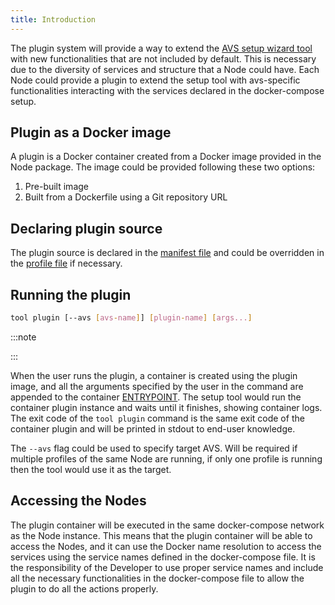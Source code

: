 ```yaml
---
title: Introduction
---
```


The plugin system will provide a way to extend the [AVS setup wizard tool](../wizard/intro) with new functionalities that are not included by default. This is necessary due to the diversity of services and structure that a Node could have. Each Node could provide a plugin to extend the setup tool with avs-specific functionalities interacting with the services declared in the docker-compose setup.

## Plugin as a Docker image

A plugin is a Docker container created from a Docker image provided in the Node package. The image could be provided following these two options:

1. Pre-built image
2. Built from a Dockerfile using a Git repository URL

## Declaring plugin source

The plugin source is declared in the [manifest file](/docs/packaging/manifest#plugin) and could be overridden in the [profile file](/docs/packaging/profiles#plugin_overrides) if necessary.

## Running the plugin

```bash
tool plugin [--avs [avs-name]] [plugin-name] [args...]
```

:::note

<NotCLIDisclaimer/>

:::

When the user runs the plugin, a container is created using the plugin image, and all the arguments specified by the user in the command are appended to the container [ENTRYPOINT](https://docs.docker.com/engine/reference/builder/#entrypoint). The setup tool would run the container plugin instance and waits until it finishes, showing container logs. The exit code of the `tool plugin` command is the same exit code of the container plugin and will be printed in stdout to end-user knowledge.

The `--avs` flag could be used to specify target AVS. Will be required if multiple profiles of the same Node are running, if only one profile is running then the tool would use it as the target.

## Accessing the Nodes

The plugin container will be executed in the same docker-compose network as the Node instance. This means that the plugin container will be able to access the Nodes, and it can use the Docker name resolution to access the services using the service names defined in the docker-compose file. It is the responsibility of the Developer to use proper service names and include all the necessary functionalities in the docker-compose file to allow the plugin to do all the actions properly.
